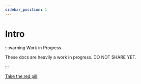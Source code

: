 ```yaml
---
sidebar_position: 1
---
```


# Intro

:::warning Work in Progress

These docs are heavily a work in progress. DO NOT SHARE YET.

:::

[Take the red pill](./install.mdx)
